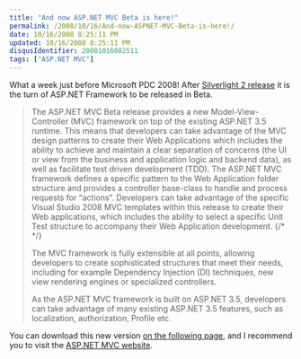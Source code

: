 ```yaml
---
title: "And now ASP.NET MVC Beta is here!"
permalink: /2008/10/16/And-now-ASPNET-MVC-Beta-is-here!/
date: 10/16/2008 8:25:11 PM
updated: 10/16/2008 8:25:11 PM
disqusIdentifier: 20081016082511
tags: ["ASP.NET MVC"]
---
```

What a week just before Microsoft PDC 2008! After [Silverlight 2 release](http://weblogs.asp.net/lkempe/archive/2008/10/14/silverlight-2-is-really-released-now.aspx) it is the turn of ASP.NET Framework to be released in Beta.

> The ASP.NET MVC Beta release provides a new Model-View-Controller (MVC) framework on top of the existing ASP.NET 3.5 runtime. This means that developers can take advantage of the MVC design patterns to create their Web Applications which includes the ability to achieve and maintain a clear separation of concerns (the UI or view from the business and application logic and backend data), as well as facilitate test driven development (TDD). The ASP.NET MVC framework defines a specific pattern to the Web Application folder structure and provides a controller base-class to handle and process requests for “actions”. Developers can take advantage of the specific Visual Studio 2008 MVC templates within this release to create their Web applications, which includes the ability to select a specific Unit Test structure to accompany their Web Application development.
{/* <!-- more --> */}
> 
> The MVC framework is fully extensible at all points, allowing developers to create sophisticated structures that meet their needs, including for example Dependency Injection (DI) techniques, new view rendering engines or specialized controllers.
> 
> As the ASP.NET MVC framework is built on ASP.NET 3.5, developers can take advantage of many existing ASP.NET 3.5 features, such as localization, authorization, Profile etc.

You can download this new version [on the following page](http://www.microsoft.com/downloads/details.aspx?familyid=a24d1e00-cd35-4f66-baa0-2362bdde0766&displaylang=en&tm), and I recommend you to visit the [ASP.NET MVC website](http://www.asp.net/mvc/).
